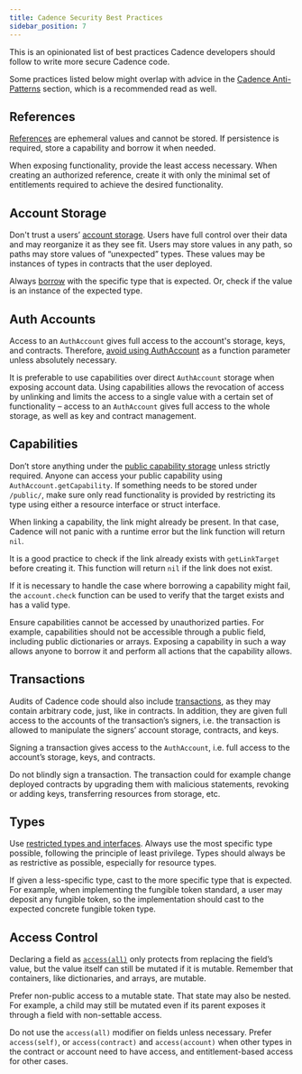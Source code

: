 ```yaml
---
title: Cadence Security Best Practices
sidebar_position: 7
---
```


This is an opinionated list of best practices Cadence developers should follow to write more secure Cadence code.

Some practices listed below might overlap with advice in the [Cadence Anti-Patterns](./design-patterns.mdx) section, which is a recommended read as well.

## References

[References](./language/references.mdx) are ephemeral values and cannot be stored. If persistence is required, store a capability and borrow it when needed.

When exposing functionality, provide the least access necessary. When creating an authorized reference, 
create it with only the minimal set of entitlements required to achieve the desired functionality. 

## Account Storage

Don't trust a users’ [account storage](./language/accounts.mdx#account-storage). Users have full control over their data and may reorganize it as they see fit. Users may store values in any path, so paths may store values of “unexpected” types. These values may be instances of types in contracts that the user deployed.

Always [borrow](./language/capability-based-access-control.md) with the specific type that is expected. Or, check if the value is an instance of the expected type.

## Auth Accounts

Access to an `AuthAccount` gives full access to the account's storage, keys, and contracts. Therefore, [avoid using AuthAccount](./anti-patterns.mdx#avoid-using-authaccount-as-a-function-parameter) as a function parameter unless absolutely necessary.

It is preferable to use capabilities over direct `AuthAccount` storage when exposing account data. Using capabilities allows the revocation of access by unlinking and limits the access to a single value with a certain set of functionality – access to an `AuthAccount` gives full access to the whole storage, as well as key and contract management.

## Capabilities

Don’t store anything under the [public capability storage](./language/capability-based-access-control.md) unless strictly required. Anyone can access your public capability using `AuthAccount.getCapability`. If something needs to be stored under `/public/`, make sure only read functionality is provided by restricting its type using either a resource interface or struct interface.

When linking a capability, the link might already be present. In that case, Cadence will not panic with a runtime error but the link function will return `nil`.

It is a good practice to check if the link already exists with `getLinkTarget` before creating it. This function will return `nil` if the link does not exist.

If it is necessary to handle the case where borrowing a capability might fail, the `account.check` function can be used to verify that the target exists and has a valid type.

Ensure capabilities cannot be accessed by unauthorized parties. For example, capabilities should not be accessible through a public field, including public dictionaries or arrays. Exposing a capability in such a way allows anyone to borrow it and perform all actions that the capability allows.

## Transactions

Audits of Cadence code should also include [transactions](./language/transactions.md), as they may contain arbitrary code, just, like in contracts. In addition, they are given full access to the accounts of the transaction’s signers, i.e. the transaction is allowed to manipulate the signers’ account storage, contracts, and keys.

Signing a transaction gives access to the `AuthAccount`, i.e. full access to the account’s storage, keys, and contracts.

Do not blindly sign a transaction. The transaction could for example change deployed contracts by upgrading them with malicious statements, revoking or adding keys, transferring resources from storage, etc.

## Types

Use [restricted types and interfaces](./language/restricted-types.md). Always use the most specific type possible, following the principle of least privilege. Types should always be as restrictive as possible, especially for resource types.

If given a less-specific type, cast to the more specific type that is expected. For example, when implementing the fungible token standard, a user may deposit any fungible token, so the implementation should cast to the expected concrete fungible token type.

## Access Control

Declaring a field as [`access(all)`](./language/access-control.md) only protects from replacing the field’s value, but the value itself can still be mutated if it is mutable. Remember that containers, like dictionaries, and arrays, are mutable.

Prefer non-public access to a mutable state. That state may also be nested. For example, a child may still be mutated even if its parent exposes it through a field with non-settable access.

Do not use the `access(all)` modifier on fields unless necessary. 
Prefer `access(self)`, or `access(contract)` and `access(account)` when other types in the contract or account need to have access, 
and entitlement-based access for other cases. 

